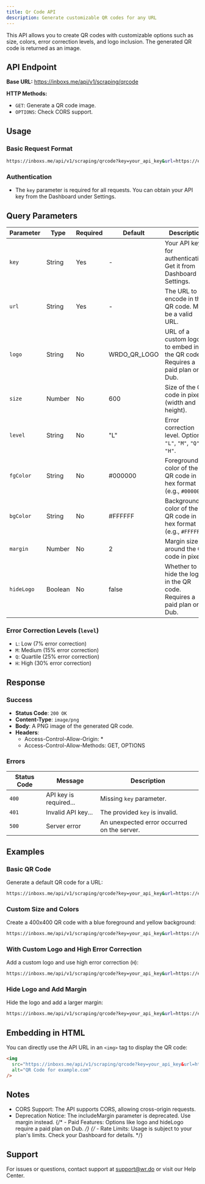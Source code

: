 ```yaml
---
title: Qr Code API
description: Generate customizable QR codes for any URL
---
```


This API allows you to create QR codes with customizable options such as size, colors, error correction levels, and logo inclusion. The generated QR code is returned as an image.

## API Endpoint

**Base URL:**
https://inboxs.me/api/v1/scraping/qrcode


**HTTP Methods:**
- `GET`: Generate a QR code image.
- `OPTIONS`: Check CORS support.


## Usage

### Basic Request Format

```bash
https://inboxs.me/api/v1/scraping/qrcode?key=your_api_key&url=https://example.com
```

### Authentication

- The `key` parameter is required for all requests. You can obtain your API key from the Dashboard under Settings.


## Query Parameters

| Parameter         | Type     | Required | Default       | Description                                                                                   |
|-------------------|----------|----------|---------------|-----------------------------------------------------------------------------------------------|
| `key`             | String   | Yes      | -             | Your API key for authentication. Get it from Dashboard → Settings.                           |
| `url`             | String   | Yes      | -             | The URL to encode in the QR code. Must be a valid URL.                                       |
| `logo`            | String   | No       | WRDO_QR_LOGO  | URL of a custom logo to embed in the QR code. Requires a paid plan on Dub.                  |
| `size`            | Number   | No       | 600           | Size of the QR code in pixels (width and height).                                            |
| `level`           | String   | No       | "L"           | Error correction level. Options: `"L"`, `"M"`, `"Q"`, `"H"`.                                |
| `fgColor`         | String   | No       | #000000       | Foreground color of the QR code in hex format (e.g., `#000000`).                            |
| `bgColor`         | String   | No       | #FFFFFF       | Background color of the QR code in hex format (e.g., `#FFFFFF`).                            |
| `margin`          | Number   | No       | 2             | Margin size around the QR code in pixels.                                                    |
| `hideLogo`        | Boolean  | No       | false         | Whether to hide the logo in the QR code. Requires a paid plan on Dub.                       |

### Error Correction Levels (`level`)
- `L`: Low (7% error correction)
- `M`: Medium (15% error correction)
- `Q`: Quartile (25% error correction)
- `H`: High (30% error correction)


## Response

### Success
- **Status Code**: `200 OK`
- **Content-Type**: `image/png`
- **Body**: A PNG image of the generated QR code.
- **Headers**:
  - Access-Control-Allow-Origin: *
  - Access-Control-Allow-Methods: GET, OPTIONS


### Errors
| Status Code | Message                                      | Description                                      |
|-------------|----------------------------------------------|--------------------------------------------------|
| `400`       | API key is required...                      | Missing `key` parameter.                         |
| `401`       | Invalid API key...                          | The provided `key` is invalid.                   |
| `500`       | Server error                                | An unexpected error occurred on the server.      |


## Examples

### Basic QR Code
Generate a default QR code for a URL:
```bash
https://inboxs.me/api/v1/scraping/qrcode?key=your_api_key&url=https://example.com
```

### Custom Size and Colors
Create a 400x400 QR code with a blue foreground and yellow background:
```bash
https://inboxs.me/api/v1/scraping/qrcode?key=your_api_key&url=https://example.com&size=400&fgColor=%230066FF&bgColor=%23FFFF00
```

### With Custom Logo and High Error Correction
Add a custom logo and use high error correction (`H`):
```bash
https://inboxs.me/api/v1/scraping/qrcode?key=your_api_key&url=https://example.com&logo=https://your-logo-url.com/logo.png&level=H
```

### Hide Logo and Add Margin
Hide the logo and add a larger margin:
```bash
https://inboxs.me/api/v1/scraping/qrcode?key=your_api_key&url=https://example.com&hideLogo=true&margin=10
```

## Embedding in HTML
You can directly use the API URL in an `<img>` tag to display the QR code:

```html
<img
  src="https://inboxs.me/api/v1/scraping/qrcode?key=your_api_key&url=https://example.com&size=300&fgColor=%230000FF"
  alt="QR Code for example.com"
/>
```

## Notes

- CORS Support: The API supports CORS, allowing cross-origin requests.
- Deprecation Notice: The includeMargin parameter is deprecated. Use margin instead.
{/* - Paid Features: Options like logo and hideLogo require a paid plan on Dub. */}
{/* - Rate Limits: Usage is subject to your plan's limits. Check your Dashboard for details. */}

## Support
For issues or questions, contact support at support@wr.do or visit our Help Center.